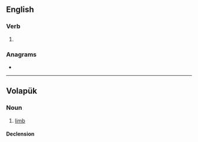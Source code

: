 ==English==

===Verb===
{{head|en|verb form}}

# {{en-past of|lime}}

===Anagrams===
* {{anagrams|en|a=deilm|MEDLI|elmid|melid|milde}}

----

==Volapük==

===Noun===
{{vo-noun}}

# [[limb]]

====Declension====
{{vo-decl-noun}}